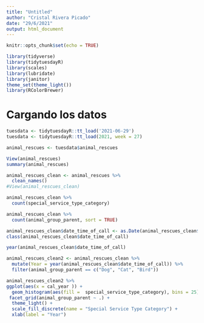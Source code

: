 ```yaml
---
title: "Untitled"
author: "Cristal Rivera Picado"
date: "29/6/2021"
output: html_document
---
```


```r
knitr::opts_chunk$set(echo = TRUE)
```

```r

library(tidyverse)
library(tidytuesdayR)
library(scales)
library(lubridate)
library(janitor)
theme_set(theme_light())
library(RColorBrewer)
```


# Cargando los datos

```r
tuesdata <- tidytuesdayR::tt_load('2021-06-29')
tuesdata <- tidytuesdayR::tt_load(2021, week = 27)

animal_rescues <- tuesdata$animal_rescues

```


```r
View(animal_rescues)
summary(animal_rescues)
```
```r
animal_rescues_clean <- animal_rescues %>% 
  clean_names()
#View(animal_rescues_clean)
```


```r
animal_rescues_clean %>%  
  count(special_service_type_category)
```
```r
animal_rescues_clean %>%  
  count(animal_group_parent, sort = TRUE)
```




```r

animal_rescues_clean$date_time_of_call <- as.Date(animal_rescues_clean$date_time_of_call, format =  "%m/%d/%Y %H:%M")
class(animal_rescues_clean$date_time_of_call)
```
```r
year(animal_rescues_clean$date_time_of_call)
```

```r
animal_rescues_clean2 <- animal_rescues_clean %>% 
  mutate(Year = year(animal_rescues_clean$date_time_of_call)) %>% 
  filter(animal_group_parent == c("Dog", "Cat", "Bird")) 
```


```r

animal_rescues_clean2 %>% 
ggplot(aes(x = cal_year )) + 
  geom_histogram(aes(fill =  special_service_type_category), bins = 25) +
 facet_grid(animal_group_parent ~ .) +
  theme_light() + 
  scale_fill_discrete(name = "Special Service Type Category") +
  xlab(label = "Year") 
  
  
```





```r
```

